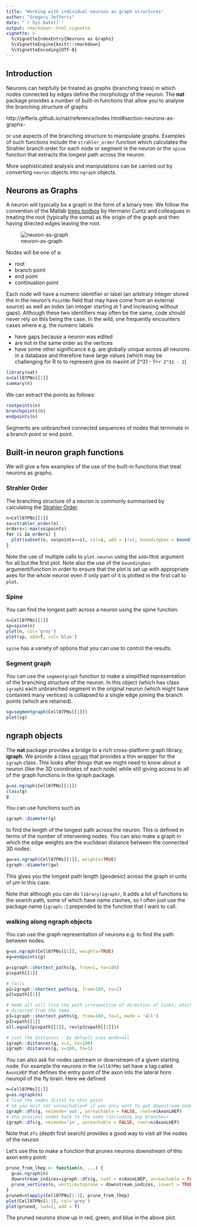 ```yaml
--- 
title: "Working with individual neurons as graph structures" 
author: "Gregory Jefferis" 
date: "`r Sys.Date()`" 
output: rmarkdown::html_vignette 
vignette: >
  %\VignetteIndexEntry{Neurons as Graphs} 
  %\VignetteEngine{knitr::rmarkdown} 
  %\VignetteEncoding{UTF-8} 
---
```


## Introduction

Neurons can helpfully be treated as graphs (branching trees) in which nodes connected by edges
define the morphology of the neuron. The **nat** package provides a number of
built-in functions that allow you to analyse the branching structure of graphs

http://jefferis.github.io/nat/reference/index.html#section-neurons-as-graphs-

or use aspects of the branching structure to manipulate graphs. Examples of
such functions include the `strahler_order` function which calculates the 
Strahler branch order for each node or segment in the neuron or the `spine`
function that extracts the longest path across the neuron.

More sophisticated analysis and manipulations can be carried out by converting 
`neuron` objects into `ngraph` objects.

## Neurons as Graphs
A neuron will typically be a graph in the form of a binary tree. We follow 
the convention of the Matlab [trees toolbox](http://www.treestoolbox.org/) by 
Hermann Cuntz and colleagues in treating the root (typically the soma) as the 
origin of the graph and then having directed edges leaving the root.

![neuron-as-graph](fig/neuron-graph.svg)

Nodes will be one of a:

* root
* branch point
* end point
* continuation point

Each node will have a numeric identifier or label (an arbitrary integer stored the in the 
neuron's `PointNo` field that may have come from an external source) as well
an index (an integer starting at 1 and increasing without gaps). Although these
two identifiers may often be the same, code should never rely on this being the
case. In the wild, one frequently encounters cases where e.g. the numeric labels

* have gaps because a neuron was edited
* are not in the same order as the vertices
* have some other significance e.g. are globally unique across all neurons in a
  database and therefore have large values (which may be challenging for R to
  to represent give its maxint of 2^31 - 1=`r 2^31 - 1`)

```r
library(nat)
n=Cell07PNs[[1]]
summary(n)
```

We can extract the points as follows:

```r
rootpoints(n)
branchpoints(n)
endpoints(n)
```

Segments are unbranched connected sequences of nodes that terminate in a branch
point or end point.

## Built-in neuron graph functions
We will give a few examples of the use of the built-in functions that treat
neurons as graphs.

### Strahler Order
The branching structure of a neuron is commonly summarised by calculating the
[Strahler Order](https://en.wikipedia.org/wiki/Strahler_number).

```r
n=Cell07PNs[[1]]
so=strahler_order(n)
orders=1:max(so$points)
for (i in orders) {
  plot(subset(n, so$points==i), col=i, add = i!=1, boundingbox = boundingbox(n))
}
```
Note the use of multiple calls to `plot.neuron` using the `add=TRUE` argument 
for all but the first plot. Note also the use of the `boundingbox` argument/function 
in order to ensure that the plot is set up with appropriate axes for the whole
neuron even if only part of it is plotted in the first call to `plot`. 

### Spine
You can find the longest path across a neuron using the spine function.

```r
n=Cell07PNs[[1]]
sp=spine(n)
plot(n, col='grey')
plot(sp, add=T, col='blue')
```

`spine` has a variety of options that you can use to control the results.

### Segment graph

You can use the `segmentgraph` function to make a simplified representation of
the branching structure of the neuron. In this object (which has class `igraph`)
each unbranched segment
in the original neuron (which might have contained many vertices) is 
collapsed to a single edge joining the branch points (which are retained).

```r
sg=segmentgraph(Cell07PNs[[1]])
plot(sg)
```

## ngraph objects

The **nat** package provides a bridge to a rich cross-platform graph library, 
**igraph**. We provide a class [`ngraph`](http://jefferis.github.io/nat/reference/ngraph.html)
that provides a thin wrapper for the `igraph` class. This looks after things 
that we might need to know about a neuron (like the 3D coordinates of each node)
while still giving access to all of the graph functions in the igraph package.

```r
g=as.ngraph(Cell07PNs[[1]])
class(g)
g
```
You can use functions such as 
```r
igraph::diameter(g)
```
to find the length of the longest path across the neuron. This is defined in 
terms of the number of intervening nodes. You can also make a graph in which 
the edge weights are the euclidean distance between the connected 3D nodes:

```r
gw=as.ngraph(Cell07PNs[[1]], weights=TRUE)
igraph::diameter(gw)
```
This gives you the longest path length (geodesic) across the graph in units of
µm in this case.

Note that although you can do `library(igraph)`, it adds a lot of functions to 
the search path, some of which have name clashes, so I often just use the 
package name (`igraph::`) prepended to the function that I want to call.

### walking along ngraph objects
You can use the graph representation of neurons e.g. to find the path between
nodes.

```r
g=as.ngraph(Cell07PNs[[1]], weights=TRUE)
eg=endpoints(g)

p=igraph::shortest_paths(g, from=1, to=180)
p$vpath[[1]]

# fails
p2=igraph::shortest_paths(g, from=180, to=1)
p2$vpath[[1]]

# mode all will find the path irrespective of direction of links, which are
# directed from the soma
p3=igraph::shortest_paths(g, from=180, to=1, mode = 'all')
p3$vpath[[1]]
all.equal(p$vpath[[1]], rev(p3$vpath[[1]]))

# just the distances - by default uses mode=all
igraph::distances(g, v=1, to=180)
igraph::distances(g, v=180, to=1)
```

You can also ask for nodes upstream or downstream of a given starting node. For 
example the neurons in the `Cell07PNs` set have a tag called `AxonLHEP` that
defines the entry point of the axon into the lateral horn neuropil of the fly
brain. Here we defined 

```r
n=Cell07PNs[[1]]
g=as.ngraph(n)
# find the nodes distal to this point
# nb you must set unreachable=F if you only want to get downstream nodes
igraph::dfs(g, neimode='out', unreachable = FALSE, root=n$AxonLHEP)
# the proximal nodes back to the soma (including any branches)
igraph::dfs(g, neimode='in', unreachable = FALSE, root=n$AxonLHEP)
```

Note that `dfs` (depth first search) provides a good way to visit all the nodes
of the neuron 

Let's use this to make a function that prunes neurons downstream of this axon
entry point:

```r
prune_from_lhep <- function(n, ...) {
  g=as.ngraph(n)
  downstream_indices=igraph::dfs(g, root = n$AxonLHEP, unreachable = FALSE)$order
  prune_vertices(n, verticestoprune = downstream_indices, invert = TRUE)
}
pruned=nlapply(Cell07PNs[1:3], prune_from_lhep)
plot(Cell07PNs[1:3], col='grey')
plot(pruned, lwd=2, add = T)
```

The pruned neurons show up in red, green, and blue in the above plot.
